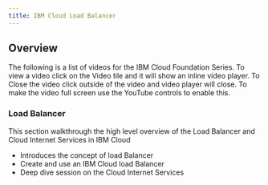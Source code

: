 ```yaml
---
title: IBM Cloud Load Balancer
---
```


## Overview
The following is a list of videos for the IBM Cloud Foundation Series. To view a
video click on the Video tile and it will show an inline video player. To Close the video
click outside of the video and video player will close. To make the video full screen
use the YouTube controls to enable this.

### Load Balancer

This section walkthrough the high level overview of the Load Balancer and Cloud Internet Services in IBM Cloud

- Introduces the concept of load Balancer
- Create and use an IBM Cloud load Balancer
- Deep dive session on the Cloud Internet Services


<VideoTile content="loadbalancer" tileColor="bx--article-card--ibm">
</VideoTile>

